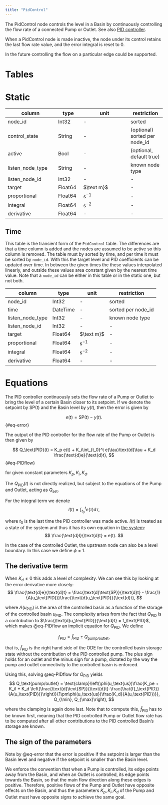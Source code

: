 ```yaml
---
title: "PidControl"
---
```


The PidControl node controls the level in a Basin by continuously controlling the flow rate of a connected Pump or Outlet.
See also [PID controller](https://en.wikipedia.org/wiki/PID_controller).

When a PidControl node is made inactive, the node under its control retains the last flow rate value, and the error integral is reset to 0.

In the future controlling the flow on a particular edge could be supported.

# Tables

# Static

column           | type     | unit            | restriction
---------------- | -------- | --------------- | -----------
node_id          | Int32    | -               | sorted
control_state    | String   | -               | (optional) sorted per node_id
active           | Bool     | -               | (optional, default true)
listen_node_type | String   | -               | known node type
listen_node_id   | Int32    | -               | -
target           | Float64  | $\text m}$      | -
proportional     | Float64  | $\text{s}^{-1}$ | -
integral         | Float64  | $\text{s}^{-2}$ | -
derivative       | Float64  | -               | -

## Time

This table is the transient form of the `PidControl` table.
The differences are that a time column is added and the nodes are assumed to be active so this column is removed.
The table must by sorted by time, and per time it must be sorted by `node_id`.
With this the target level and PID coefficients can be updated over time. In between the given times the
these values interpolated linearly, and outside these values area constant given by the
nearest time value.
Note that a `node_id` can be either in this table or in the static one, but not both.

column           | type     | unit            | restriction
---------------- | -------- | --------------- | -----------
node_id          | Int32    | -               | sorted
time             | DateTime | -               | sorted per node_id
listen_node_type | Int32    | -               | known node type
listen_node_id   | Int32    | -               | -
target           | Float64  | $\text m}$      | -
proportional     | Float64  | $\text{s}^{-1}$ | -
integral         | Float64  | $\text{s}^{-2}$ | -
derivative       | Float64  | -               | -

# Equations

The PID controller continuously sets the flow rate of a Pump or Outlet to bring the level of a certain Basin closer to its setpoint.
If we denote the setpoint by $\text{SP}(t)$ and the Basin level by $y(t)$, then the error is given by

$$
e(t) = \text{SP}(t) - y(t).
$$ {#eq-error}

The output of the PID controller for the flow rate of the Pump or Outlet is then given by

$$
    Q_\text{PID}(t) = K_p e(t) + K_i\int_{t_0}^t e(\tau)\text{d}\tau + K_d \frac{\text{d}e}{\text{d}t},
$$ {#eq-PIDflow}

for given constant parameters $K_p,K_i,K_d$.

The $Q_\text{PID}(t)$ is not directly realized, but subject to the equations of the Pump and Outlet, acting as $Q_\text{set}$.

For the integral term we denote
$$
I(t) = \int_{t_0}^t e(\tau)\text{d}\tau,
$$

where $t_0$ is the last time the PID controller was made active.
$I(t)$ is treated as a state of the system and thus it has its own equation in [the system](/concept/equations.qmd):
$$
\frac{\text{d}I}{\text{d}t} = e(t).
$$

::: {.callout-note}
In the case of the controlled Outlet, the upstream node can also be a level boundary.
In this case we define $\phi = 1$.
:::

## The derivative term

When $K_d \ne 0$ this adds a level of complexity.
We can see this by looking at the error derivative more closely:
$$
\frac{\text{d}e}{\text{d}t} = \frac{\text{d}\text{SP}}{\text{d}t} - \frac{1}{A(u_\text{PID})}\frac{\text{d}u_\text{PID}}{\text{d}t},
$$

where $A(u_\text{PID})$ is the area of the controlled basin as a function of the storage of the controlled basin $u_\text{PID}$. The complexity arises from the fact that $Q_\text{PID}$ is a contribution to $\frac{\text{d}u_\text{PID}}{\text{d}t} = f_\text{PID}$, which makes @eq-PIDflow an implicit equation for $Q_\text{PID}$. We define

$$
f_\text{PID} = \hat{f}_\text{PID} \pm Q_\text{pump/outlet},
$$

that is, $\hat{f}_\text{PID}$ is the right hand side of the ODE for the controlled basin storage state without the contribution of the PID controlled pump.
The plus sign holds for an outlet and the minus sign for a pump, dictated by the way the pump and outlet connectivity to the controlled basin is enforced.

Using this, solving @eq-PIDflow for $Q_\text{PID}$ yields
$$
Q_\text{pump/outlet} = \text{clamp}\left(\phi(u_\text{us})\frac{K_pe + K_iI + K_d \left(\frac{\text{d}\text{SP}}{\text{d}t}-\frac{\hat{f}_\text{PID}}{A(u_\text{PID})}\right)}{1\pm\phi(u_\text{us})\frac{K_d}{A(u_\text{PID})}}, Q_{\min}, Q_{\max}\right),
$$

where the clamping is again done last.
Note that to compute this, $\hat{f}_\text{PID}$ has to be known first, meaning that the PID controlled Pump or Outlet flow rate has to be computed after all other contributions to the PID controlled Basin's storage are known.

## The sign of the parameters

Note by @eq-error that the error is positive if the setpoint is larger than the Basin level and negative if the setpoint is smaller than the Basin level.

We enforce the convention that when a Pump is controlled, its edge points away from the Basin, and when an Outlet is controlled, its edge points towards the Basin, so that the main flow direction along these edges is positive.
Therefore, positive flows of the Pump and Outlet have opposite effects on the Basin, and thus the parameters $K_p,K_i,K_d$ of the Pump and Outlet must have opposite signs to achieve the same goal.
